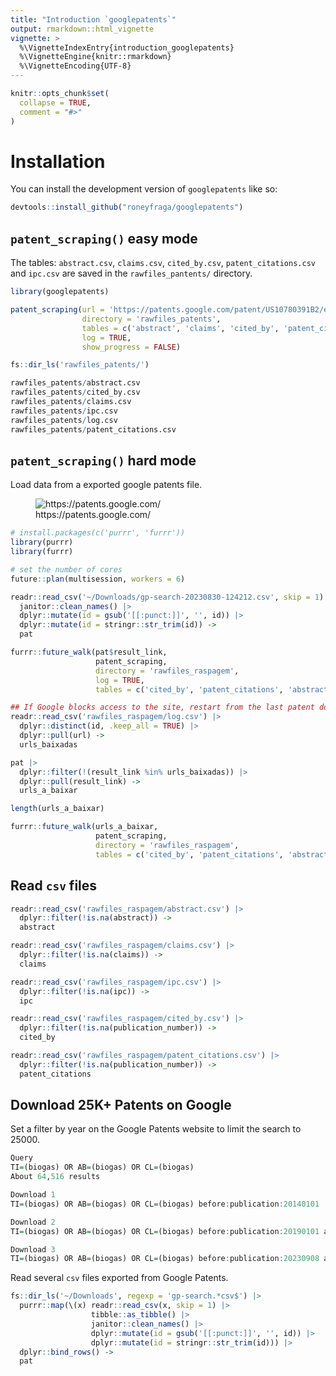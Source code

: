 ```yaml
---
title: "Introduction `googlepatents`"
output: rmarkdown::html_vignette
vignette: >
  %\VignetteIndexEntry{introduction_googlepatents}
  %\VignetteEngine{knitr::rmarkdown}
  %\VignetteEncoding{UTF-8}
---
```


```r
knitr::opts_chunk$set(
  collapse = TRUE,
  comment = "#>"
)
```

# Installation

You can install the development version of `googlepatents` like so:

```r
devtools::install_github("roneyfraga/googlepatents")
```

## `patent_scraping()` easy mode

The tables: `abstract.csv`, `claims.csv`, `cited_by.csv`, `patent_citations.csv` and `ipc.csv` are saved in the `rawfiles_pantents/` directory.

```r
library(googlepatents)

patent_scraping(url = 'https://patents.google.com/patent/US10780391B2/en',
                directory = 'rawfiles_patents',
                tables = c('abstract', 'claims', 'cited_by', 'patent_citations', 'ipc'),
                log = TRUE,
                show_progress = FALSE)

fs::dir_ls('rawfiles_patents/')
```

```r 
rawfiles_patents/abstract.csv
rawfiles_patents/cited_by.csv
rawfiles_patents/claims.csv
rawfiles_patents/ipc.csv
rawfiles_patents/log.csv
rawfiles_patents/patent_citations.csv
```

## `patent_scraping()` hard mode

Load data from a exported google patents file.

![https://patents.google.com/](google_patents_download.png)

```r

# install.packages(c('purrr', 'furrr'))
library(purrr) 
library(furrr) 

# set the number of cores 
future::plan(multisession, workers = 6)

readr::read_csv('~/Downloads/gp-search-20230830-124212.csv', skip = 1) |> 
  janitor::clean_names() |> 
  dplyr::mutate(id = gsub('[[:punct:]]', '', id)) |> 
  dplyr::mutate(id = stringr::str_trim(id)) ->
  pat

furrr::future_walk(pat$result_link, 
                   patent_scraping, 
                   directory = 'rawfiles_raspagem',
                   log = TRUE,
                   tables = c('cited_by', 'patent_citations', 'abstract', 'claims', 'ipc'))

## If Google blocks access to the site, restart from the last patent downloaded.
readr::read_csv('rawfiles_raspagem/log.csv') |>
  dplyr::distinct(id, .keep_all = TRUE) |>
  dplyr::pull(url) ->
  urls_baixadas

pat |>
  dplyr::filter(!(result_link %in% urls_baixadas)) |>
  dplyr::pull(result_link) -> 
  urls_a_baixar

length(urls_a_baixar)

furrr::future_walk(urls_a_baixar, 
                   patent_scraping, 
                   directory = 'rawfiles_raspagem', 
                   tables = c('cited_by', 'patent_citations', 'abstract', 'claims', 'ipc'))
```

## Read `csv` files

```r

readr::read_csv('rawfiles_raspagem/abstract.csv') |>
  dplyr::filter(!is.na(abstract)) -> 
  abstract

readr::read_csv('rawfiles_raspagem/claims.csv') |>
  dplyr::filter(!is.na(claims)) -> 
  claims

readr::read_csv('rawfiles_raspagem/ipc.csv') |>
  dplyr::filter(!is.na(ipc)) -> 
  ipc

readr::read_csv('rawfiles_raspagem/cited_by.csv') |>
  dplyr::filter(!is.na(publication_number)) -> 
  cited_by

readr::read_csv('rawfiles_raspagem/patent_citations.csv') |>
  dplyr::filter(!is.na(publication_number)) -> 
  patent_citations

```

## Download 25K+ Patents on Google

Set a filter by year on the Google Patents website to limit the search to 25000.

```r
Query
TI=(biogas) OR AB=(biogas) OR CL=(biogas)
About 64,516 results

Download 1
TI=(biogas) OR AB=(biogas) OR CL=(biogas) before:publication:20140101

Download 2
TI=(biogas) OR AB=(biogas) OR CL=(biogas) before:publication:20190101 after:publication:20140102

Download 3
TI=(biogas) OR AB=(biogas) OR CL=(biogas) before:publication:20230908 after:publication:20190102
```

Read several `csv` files exported from Google Patents.

```r

fs::dir_ls('~/Downloads', regexp = 'gp-search.*csv$') |>
  purrr::map(\(x) readr::read_csv(x, skip = 1) |> 
                  tibble::as_tibble() |>
                  janitor::clean_names() |>
                  dplyr::mutate(id = gsub('[[:punct:]]', '', id)) |>
                  dplyr::mutate(id = stringr::str_trim(id))) |>
  dplyr::bind_rows() ->
  pat

```

